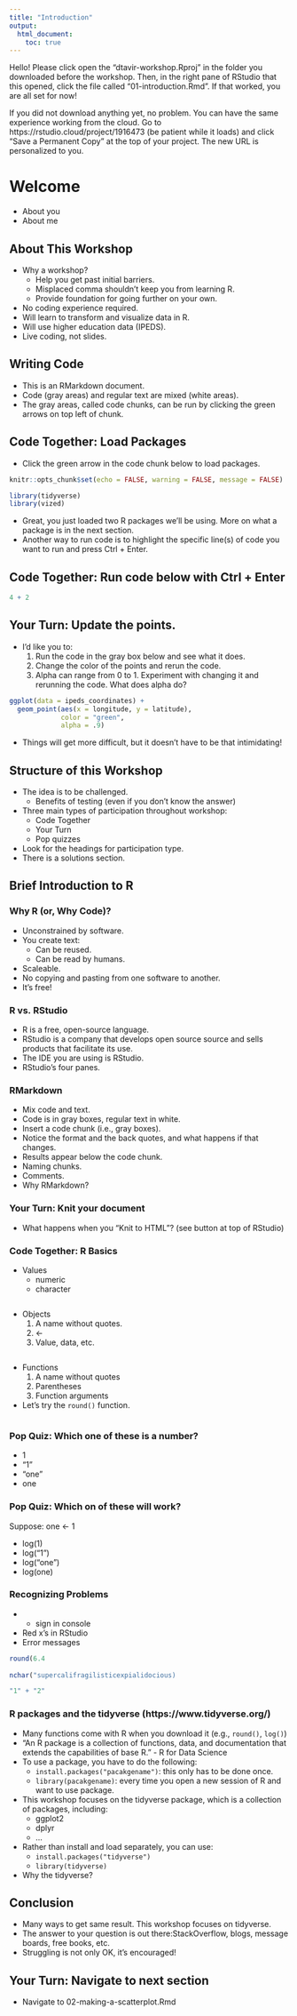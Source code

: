 ```yaml
---
title: "Introduction"
output:
  html_document:
    toc: true
---
```


Hello! Please click open the "dtavir-workshop.Rproj" in the folder you downloaded before the workshop. Then, in the right pane of RStudio that this opened, click the file called "01-introduction.Rmd". If that worked, you are all set for now!

If you did not download anything yet, no problem. You can have the same experience working from the cloud. Go to https://rstudio.cloud/project/1916473 (be patient while it loads) and click "Save a Permanent Copy" at the top of your project. The new URL is personalized to you.

# Welcome

- About you
- About me

## About This Workshop

- Why a workshop?
    - Help you get past initial barriers.
    - Misplaced comma shouldn't keep you from learning R.
    - Provide foundation for going further on your own.
- No coding experience required.
- Will learn to transform and visualize data in R.
- Will use higher education data (IPEDS).
- Live coding, not slides.

## Writing Code

- This is an RMarkdown document.
- Code (gray areas) and regular text are mixed (white areas).
- The gray areas, called code chunks, can be run by clicking the green arrows on top left of chunk.

## Code Together: Load Packages

- Click the green arrow in the code chunk below to load packages.

```r

knitr::opts_chunk$set(echo = FALSE, warning = FALSE, message = FALSE)

library(tidyverse)
library(vized)

```

- Great, you just loaded two R packages we'll be using. More on what a package is in the next section.
- Another way to run code is to highlight the specific line(s) of code you want to run and press Ctrl + Enter.

## Code Together: Run code below with Ctrl + Enter


```r

4 + 2

```

## Your Turn: Update the points.

- I'd like you to:
    1. Run the code in the gray box below and see what it does.
    2. Change the color of the points and rerun the code.
    3. Alpha can range from 0 to 1. Experiment with changing it and rerunning the code. What does alpha do?

```r

ggplot(data = ipeds_coordinates) +
  geom_point(aes(x = longitude, y = latitude), 
             color = "green", 
             alpha = .9) 

```

- Things will get more difficult, but it doesn't have to be that intimidating!

## Structure of this Workshop

- The idea is to be challenged.
    - Benefits of testing (even if you don't know the answer)
- Three main types of participation throughout workshop:
    - Code Together
    - Your Turn
    - Pop quizzes
- Look for the headings for participation type.
- There is a solutions section.

## Brief Introduction to R

### Why R (or, Why Code)?

- Unconstrained by software.
- You create text:
    - Can be reused.
    - Can be read by humans.
- Scaleable.
- No copying and pasting from one software to another.
- It's free!

### R vs. RStudio

- R is a free, open-source language.
- RStudio is a company that develops open source source and sells products that facilitate its use.
- The IDE you are using is RStudio.
- RStudio's four panes.

### RMarkdown

- Mix code and text.
- Code is in gray boxes, regular text in white.
- Insert a code chunk (i.e., gray boxes).
- Notice the format and the back quotes, and what happens if that changes.
- Results appear below the code chunk.
- Naming chunks.
- Comments.
- Why RMarkdown?

### Your Turn: Knit your document

- What happens when you "Knit to HTML"? (see button at top of RStudio)

### Code Together: R Basics

- Values
    - numeric
    - character

```r

```

- Objects
    1. A name without quotes.
    2. <- 
    3. Value, data, etc.

```r



```

- Functions
    1. A name without quotes
    2. Parentheses
    3. Function arguments
- Let's try the `round()` function.

```r


```

### Pop Quiz: Which one of these is a number?

- 1    
- "1"    
- "one"    
- one

### Pop Quiz: Which on of these will work?

Suppose: one <- 1

- log(1)    
- log("1")    
- log("one")    
- log(one)

### Recognizing Problems

- + sign in console
- Red x's in RStudio
- Error messages

```r

round(6.4
      
nchar("supercalifragilisticexpialidocious)

"1" + "2"


```


### R packages and the tidyverse (https://www.tidyverse.org/)

- Many functions come with R when you download it (e.g., `round()`, `log()`)
- "An R package is a collection of functions, data, and documentation that extends the capabilities of base R." - R for Data Science
- To use a package, you have to do the following:
    - `install.packages("pacakgename")`: this only has to be done once.
    - `library(pacakgename)`: every time you open a new session of R and want to use package.
- This workshop focuses on the tidyverse package, which is a collection of packages, including:
    - ggplot2
    - dplyr
    - ...
- Rather than install and load separately, you can use: 
    - `install.packages("tidyverse")`
    - `library(tidyverse)`
- Why the tidyverse?

## Conclusion

- Many ways to get same result. This workshop focuses on tidyverse.
- The answer to your question is out there:StackOverflow, blogs, message boards, free books, etc.
- Struggling is not only OK, it's encouraged!

## Your Turn: Navigate to next section

- Navigate to 02-making-a-scatterplot.Rmd

